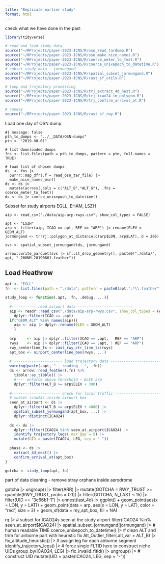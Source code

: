 ```yaml
---
title: "Replicate earlier study"
format: html
---
```


check what we have done in the past

```r
library(tidyverse)

# read and load study data
source("~/RProjects/paper-2023-ICNS/R/osn_read_tardump.R")
source("~/RProjects/paper-2023-ICNS/R/osn_make_nice_names.R")
source("~/RProjects/paper-2023-ICNS/R/coerce_meter_to_feet.R")
source("~/RProjects/paper-2023-ICNS/R/coerce_unixepoch_to_datetime.R")
# subset study data ~ jormungand
source("~/RProjects/paper-2023-ICNS/R/spatial_subset_jormungand.R")
source("~/RProjects/paper-2023-ICNS/R/cast_sf_utils.R")

# loop and trajectory processing
source("~/RProjects/paper-2023-ICNS/R/trj_extract_4d_nest.R")
source("~/RProjects/paper-2023-ICNS/R/trj_icao24_in_polygon.R")
source("~/RProjects/paper-2023-ICNS/R/trj_confirm_arrival_at.R")

# runway 
source("~/RProjects/paper-2023-ICNS/R/cast_sf_rwy.R")
```

Load one day of OSN dump

```{}
#| message: false
pth_to_dumps <- "../__DATA/OSN-dumps"
ptn <- "2019-08-01"

# list downloaded dumps
fns <- list.files(path = pth_to_dumps, pattern = ptn, full.names = TRUE)

# load list of chosen dumps
ds  <- fns |> 
  purrr::map_dfr(.f = read_osn_tar_file) |> 
  make_nice_names_osn()
ds <- ds |> 
  mutate(across(.cols = c("ALT_B","ALT_G"), .fns = coerce_meter_to_feet)) 
ds <- ds |> coerce_unixepoch_to_datetime()
```

Subset for study airports
EGLL, EHAM, LSZH

```{}
aip <- read_csv("./data/aip-arp-rwys.csv", show_col_types = FALSE)

apt <- "LSZH"
arp <- filter(aip, ICAO == apt, REF == "ARP") |> rename(ELEV = GEOM_ALT)
jormungand <- trrrj::polygon_at_distance(c(arp$LON, arp$LAT), d = 205)

svs <- spatial_subset_jormungand(ds, jormungand)

arrow::write_parquet(svs |> sf::st_drop_geometry(), paste0("./data/", apt, "-200NM-20190801.feather"))
```

## Load Heathrow

```r
apt <- "EGLL"
fn  <- list.files(path = "./data", pattern = paste0(apt,".*\\.feather"), full.names = TRUE)
```

```r
study_loop <- function(.apt, .fn, .debug, ...){
  
  #----------- read airport data -------------------------
  aip <- readr::read_csv("./data/aip-arp-rwys.csv", show_col_types = FALSE) |> 
    dplyr::filter(ICAO == .apt)
  if("GEOM_ALT" %in% names(aip)){
    aip <- aip |> dplyr::rename(ELEV = GEOM_ALT)
    }
  
  arp     <- aip |> dplyr::filter(ICAO == .apt,   REF == "ARP")
  rwys    <- aip |> dplyr::filter(ICAO == .apt, ! REF == "ARP")
  rwy_centerline_ls <- cast_rwy_ctr_line_ls(rwys)
  apt_box <- airport_centerline_box(rwys, ...) 
  
  # ---------------------- load trajectory data --------------------------------
  warning(paste(.apt, " - reading - ", .fn))
  ds <- arrow::read_feather(.fn) %>% 
    tibble::as_tibble() |> 
    #---- enforce above threshold ~ ELEV arp
    dplyr::filter(ALT_B >= arp$ELEV + 300)
  
  #---------------------- check for local traffic ----------------------------
  # subset icao24s inside airport box
  seen_at_airport <- ds |> 
    dplyr::filter(ALT_B <= arp$ELEV + 4000) |> 
    spatial_subset_jormungand(apt_box, ...) |> 
    dplyr::distinct(ICAO24) 
  
  ds <- ds |> 
    dplyr::filter(ICAO24 %in% seen_at_airport$ICAO24) |> 
    identify_trajectory_legs(.max_gap = 5) |> 
    mutate(UID = paste(ICAO24, LEG, sep = "-")) 
  
  phase <- ds |> 
    extract_4d_nest() |> 
    confirm_arrival_at(apt_box) 
}
```

```r
gotcha <- study_loop(apt, fn)
```

part of data cleaning 
- remove stray orphans inside aerodrome

gotcha |> ungroup() |> filter(ARR) |> mutate(GOTCHA = RWY_TRUST >= quantile(RWY_TRUST, probs = 0.1)) |> filter(GOTCHA, N_LAST < 15) |> filter(UID == "3c66b1-1") |> unnest(last_4d) |> ggplot() + geom_point(aes(x = LON, y = LAT)) + geom_point(data = arp, aes(x = LON, y = LAT), color = "red", size = 3) + geom_sf(data = my_apt_box, fill = NA)






rq |> 
  # subset for ICAO24s seen at the study airport
  filter(ICAO24 %in% seen_at_airport$ICAO24) |> 
  spatial_subset_jormungand(jormungand) |> 
  # human readable TIME
  coerce_unixepoch_to_datetime() |>
  # clean ALT and trim for airborne part with heuristic fix
  Alt_Outlier_filter(.alt_var = ALT_B) |> 
  fix_altitude_heuristic() |> 
  # assign leg for each airborne segment
  identify_trajectory_legs() |> 
  # force single FLTID here to construct niche UIDs
  group_by(ICAO24, LEG) |> fix_invalid_fltid() |> ungroup() |> 
  # construct UID
  mutate(UID = paste(ICAO24, LEG, sep = "-")) 

